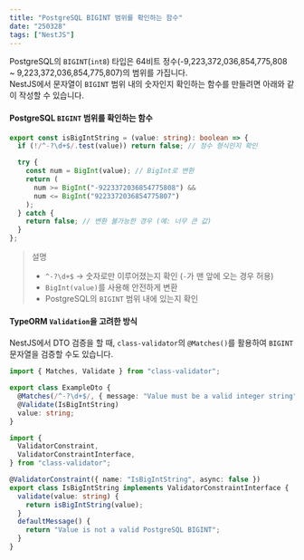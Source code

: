 ```yaml
---
title: "PostgreSQL BIGINT 범위를 확인하는 함수"
date: "250328"
tags: ["NestJS"]
---
```


PostgreSQL의 `BIGINT`(`int8`) 타입은 64비트 정수(-9,223,372,036,854,775,808 ~ 9,223,372,036,854,775,807)의 범위를 가집니다.  
NestJS에서 문자열이 `BIGINT` 범위 내의 숫자인지 확인하는 함수를 만들려면 아래와 같이 작성할 수 있습니다.

#### PostgreSQL `BIGINT` 범위를 확인하는 함수

```typescript
export const isBigIntString = (value: string): boolean => {
  if (!/^-?\d+$/.test(value)) return false; // 정수 형식인지 확인

  try {
    const num = BigInt(value); // BigInt로 변환
    return (
      num >= BigInt("-9223372036854775808") &&
      num <= BigInt("9223372036854775807")
    );
  } catch {
    return false; // 변환 불가능한 경우 (예: 너무 큰 값)
  }
};
```

> 설명
>
> - `^-?\d+$` → 숫자로만 이루어졌는지 확인 (`-`가 맨 앞에 오는 경우 허용)
> - `BigInt(value)`를 사용해 안전하게 변환
> - PostgreSQL의 `BIGINT` 범위 내에 있는지 확인

#### TypeORM `Validation`을 고려한 방식

NestJS에서 DTO 검증을 할 때, `class-validator`의 `@Matches()`를 활용하여 `BIGINT` 문자열을 검증할 수도 있습니다.

```typescript
import { Matches, Validate } from "class-validator";

export class ExampleDto {
  @Matches(/^-?\d+$/, { message: "Value must be a valid integer string" })
  @Validate(IsBigIntString)
  value: string;
}

import {
  ValidatorConstraint,
  ValidatorConstraintInterface,
} from "class-validator";

@ValidatorConstraint({ name: "IsBigIntString", async: false })
export class IsBigIntString implements ValidatorConstraintInterface {
  validate(value: string) {
    return isBigIntString(value);
  }
  defaultMessage() {
    return "Value is not a valid PostgreSQL BIGINT";
  }
}
```
